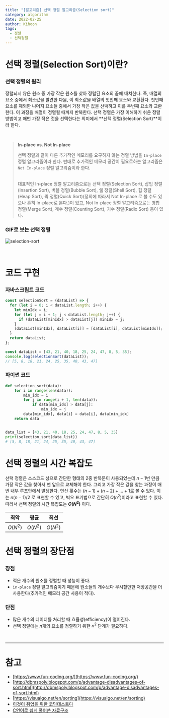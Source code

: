 ```yaml
---
title: "[알고리즘] 선택 정렬 알고리즘(Selection sort)"
category: algorithm
date: 2022-02-25
author: Kihoon
tags:
  - 정렬
  - 선택정렬
---
```


# 선택 정렬(Selection Sort)이란?

### 선택 정렬의 원리

정렬되지 않은 원소 중 가장 작은 원소를 찾아 정렬된 요소의 끝에 배치한다. 즉, 배열의 요소 중에서 최소값을 발견한 다음, 이 최소값을 배열의 첫번째 요소와 교환환다. 첫번째 요소를 제외한 나머지 요소들 중에서 가장 작은 값을 선택하고 이를 두번째 요소와 교환한다. 이 과정을 배열이 정렬될 때까지 반복한다. 선택 정렬은 가장 이해하기 쉬운 정렬 방법이고 매번 가장 작은 것을 선택한다는 의미에서 **선택 정렬(Selection Sort)**이라 한다.

<br />

> **In-place vs. Not In-place**
>
> 선택 정렬과 같이 다른 추가적인 메모리를 요구하지 않는 정렬 방법을 `In-place` 정렬 알고리즘이라 한다. 반대로 추가적인 메모리 공간이 필요로하는 알고리즘은 `Not In-place` 정렬 알고리즘이라 한다.
>
> <br />
> 대표적인 In-place 정렬 알고리즘으로는 선택 정렬(Selection Sort), 삽입 정렬(Insertion
> Sort), 버블 정렬(Bubble Sort), 쉘 정렬(Shell Sort), 힙 정렬(Heap Sort), 퀵 정렬(Quick
> Sort)(정의에 따라서 Not In-place 로 볼 수도 있으나 흔히 In-place로 본다.)이 있고,
> Not In-place 정렬 알고리즘으로는 병합 정렬(Merge Sort), 계수 정렬(Counting Sort),
> 기수 정렬(Radix Sort) 등이 있다.

### GIF로 보는 선택 정렬

![selection-sort](./image/selection-sort.gif)

<br />

# 코드 구현

### 자바스크립트 코드

```jsx
const selectionSort = (dataList) => {
  for (let i = 0; i < dataList.length; i++) {
    let minIdx = i;
    for (let j = i + 1; j < dataList.length; j++) {
      if (dataList[minIdx] > dataList[j]) minIdx = j;
    }
    [dataList[minIdx], dataList[i]] = [dataList[i], dataList[minIdx]];
  }
  return dataList;
};

const dataList = [43, 21, 40, 18, 25, 24, 47, 8, 5, 35];
console.log(selectionSort(dataList));
// [5, 8, 18, 21, 24, 25, 35, 40, 43, 47]
```

### 파이썬 코드

```python
def selection_sort(data):
    for i in range(len(data)):
        min_idx = i
        for j in range(i + 1, len(data)):
            if data[min_idx] > data[j]:
                min_idx = j
        data[min_idx], data[i] = data[i], data[min_idx]
    return data


data_list = [43, 21, 40, 18, 25, 24, 47, 8, 5, 35]
print(selection_sort(data_list))
# [5, 8, 18, 21, 24, 25, 35, 40, 43, 47]
```

# 선택 정렬의 시간 복잡도

선택 정렬은 소스코드 상으로 간단한 형태의 2중 반복문이 사용되었는데 $n-1$번 만큼 가장 작은 값을 찾아서 맨 앞으로 교체해야 한다. 그리고 가장 작은 값을 찾는 과정이 매번 내부 루프안에서 발생한다.
연산 횟수는 $(n - 1) + (n - 2) +  ... + 1$로 볼 수 있다. 이는 $n(n - 1) / 2$ 로 표현할 수 있고, 빅오 표기법으로 간단히 $O(n^2)$이라고 표현할 수 있다. 따라서 선택 정렬의 시간 복잡도는 **$O(N^2)$** 이다.

| 최악     | 평균     | 최선     |
| -------- | -------- | -------- |
| $O(N^2)$ | $O(N^2)$ | $O(N^2)$ |

# 선택 정렬의 장단점

### 장점

- 적은 개수의 원소를 정렬할 때 성능이 좋다.
- `in-place` 정렬 알고리즘이기 때문에 원소들의 개수보다 무시할만한 저장공간을 더 사용한다(추가적인 메모리 공간 사용이 적다).

### 단점

- 많은 개수의 데이터를 처리할 때 효율성(efficiency)이 떨어진다.
- 선택 정렬에는 $n$개의 요소를 정렬하기 위한 $n^2$ 단계가 필요하다.

<br />

---

# 참고

- [https://www.fun-coding.org/](https://www.fun-coding.org/)
- [http://dbmspoly.blogspot.com/p/advantage-disadvantages-of-sort.html](http://dbmspoly.blogspot.com/p/advantage-disadvantages-of-sort.html)
- [https://visualgo.net/en/sorting](https://visualgo.net/en/sorting)
- [이것이 취업을 위한 코딩테스트다](http://www.yes24.com/Product/Goods/91433923)
- [C언어로 쉽게 풀어쓴 자료구조](http://www.yes24.com/Product/Goods/69750539)
